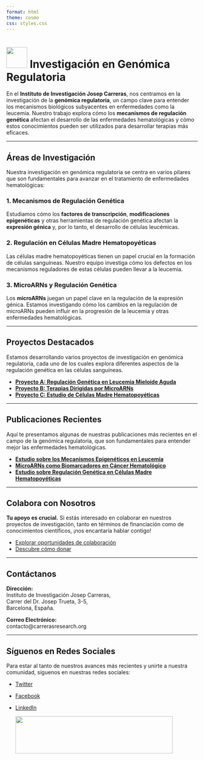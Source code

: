 ```yaml
---
format: html 
theme: cosmo 
css: styles.css
---
```


# ![](imagenes/minilogo.png){width="55"} Investigación en Genómica Regulatoria

En el **Instituto de Investigación Josep Carreras**, nos centramos en la investigación de la **genómica regulatoria**, un campo clave para entender los mecanismos biológicos subyacentes en enfermedades como la leucemia. Nuestro trabajo explora cómo los **mecanismos de regulación genética** afectan el desarrollo de las enfermedades hematológicas y cómo estos conocimientos pueden ser utilizados para desarrollar terapias más eficaces.

------------------------------------------------------------------------

## Áreas de Investigación

Nuestra investigación en genómica regulatoria se centra en varios pilares que son fundamentales para avanzar en el tratamiento de enfermedades hematológicas:

### **1. Mecanismos de Regulación Genética**

Estudiamos cómo los **factores de transcripción**, **modificaciones epigenéticas** y otras herramientas de regulación genética afectan la **expresión génica** y, por lo tanto, el desarrollo de células leucémicas.

### **2. Regulación en Células Madre Hematopoyéticas**

Las células madre hematopoyéticas tienen un papel crucial en la formación de células sanguíneas. Nuestro equipo investiga cómo los defectos en los mecanismos reguladores de estas células pueden llevar a la leucemia.

### **3. MicroARNs y Regulación Genética**

Los **microARNs** juegan un papel clave en la regulación de la expresión génica. Estamos investigando cómo los cambios en la regulación de microARNs pueden influir en la progresión de la leucemia y otras enfermedades hematológicas.

------------------------------------------------------------------------

## Proyectos Destacados

Estamos desarrollando varios proyectos de investigación en genómica regulatoria, cada uno de los cuales explora diferentes aspectos de la regulación genética en las células sanguíneas.

-   [**Proyecto A: Regulación Genética en Leucemia Mieloide Aguda**](#)
-   [**Proyecto B: Terapias Dirigidas por MicroARNs**](#)
-   [**Proyecto C: Estudio de Células Madre Hematopoyéticas**](#)

------------------------------------------------------------------------

## Publicaciones Recientes

Aquí te presentamos algunas de nuestras publicaciones más recientes en el campo de la genómica regulatoria, que son fundamentales para entender mejor las enfermedades hematológicas.

-   [**Estudio sobre los Mecanismos Epigenéticos en Leucemia**](https://link_a_publicacion)
-   [**MicroARNs como Biomarcadores en Cáncer Hematológico**](https://link_a_publicacion)
-   [**Estudio sobre Regulación Genética en Células Madre Hematopoyéticas**](https://link_a_publicacion)

------------------------------------------------------------------------

## Colabora con Nosotros

**Tu apoyo es crucial.** Si estás interesado en colaborar en nuestros proyectos de investigación, tanto en términos de financiación como de conocimientos científicos, ¡nos encantaría hablar contigo!

-   [Explorar oportunidades de colaboración](#)
-   [Descubre cómo donar](#)

------------------------------------------------------------------------

## Contáctanos

**Dirección:**\
Instituto de Investigación Josep Carreras,\
Carrer del Dr. Josep Trueta, 3-5,\
Barcelona, España.

**Correo Electrónico:**\
contacto\@carrerasresearch.org

------------------------------------------------------------------------

## Síguenos en Redes Sociales

Para estar al tanto de nuestros avances más recientes y unirte a nuestra comunidad, síguenos en nuestras redes sociales:

-   [Twitter](#)

-   [Facebook](#)

-   [LinkedIn](#)

    [![](imagenes/josepcarreras.png){fig-align="left" width="414" height="98"}](https://www.carrerasresearch.org/en/research/regulatory-genomics)
